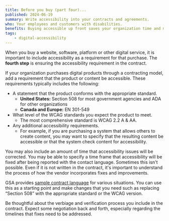 ```yaml
---
title: Before you buy (part four)...
published: 2024-06-19
summary: Write accessibility into your contracts and agreements.
who: Your employees and customers with disabilities.
benefits: Buying accessible up front saves your organization time and money in the long run.
tags:
    - digital-accessibility
---
```


When you buy a website, software, platform or other digital service, it is important to include accessibility as a requirement for that purchase. The __fourth step__ is ensuring the accessibility requirement in the contract.

If your organization purchases digital products through a contracting model, add a requirement that the product or content be accessible. These requirements typically includes the following:
* A statement that the product conforms with the appropriate standard.
    * __United States:__ Section 508 for most government agencies and ADA for other organizations
    * __Canada and Europe:__ EN 301-549
* What level of the WCAG standards you expect the product to meet.
    * The most comprehensive standard is WCAG 2.2 A & AA. 
* Any additional accessibility requirements.
    * For example, if you are purchasing a system that allows others to create content, you may want to specify that the resulting content be accessible or that the system check content for accessibility. 

You may also include an amount of time that accessibility issues will be corrected.  You may be able to specify a time frame that accessibility will be fixed after being reported with the contact language. Sometimes this isn't possible.  Even if it is not written in the contract, it's important to understand the process of how the vendor incorporates fixes and improvements.

GSA provides [sample contract language](https://www.section508.gov/buy/define-accessibility-criteria/) for various situations. You can use this as a starting point and make changes that you need such as replacing “Section 508” with the appropriate standard or the WCAG version.

Be thoughtful about the verbiage and verification process you include in the contract. Expect some negotiation back and forth, especially regarding the timelines that fixes need to be addressed.
